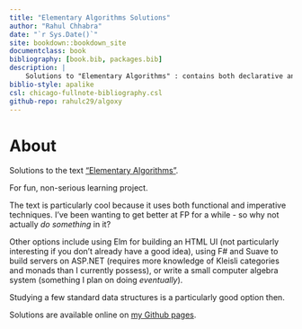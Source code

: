 ```yaml
--- 
title: "Elementary Algorithms Solutions"
author: "Rahul Chhabra"
date: "`r Sys.Date()`"
site: bookdown::bookdown_site
documentclass: book
bibliography: [book.bib, packages.bib]
description: |
    Solutions to "Elementary Algorithms" : contains both declarative and imperative programming perspectives.
biblio-style: apalike
csl: chicago-fullnote-bibliography.csl
github-repo: rahulc29/algoxy
---
```


# About {-}

Solutions to the text ["Elementary Algorithms"](https://github.com/liuxinyu95/AlgoXY). 

For fun, non-serious learning project.

The text is particularly cool because it uses both functional and imperative techniques. I've been wanting to get better at FP for a while - so why not actually _do something_ in it?

Other options include using Elm for building an HTML UI (not particularly interesting if you don't already have a good idea), using F# and Suave to build servers on ASP.NET (requires more knowledge of Kleisli categories and monads than I currently possess), or write a small computer algebra system (something I plan on doing _eventually_).

Studying a few standard data structures is a particularly good option then.

Solutions are available online on [my Github pages](https://rahulc29.github.io/Algoxy/).